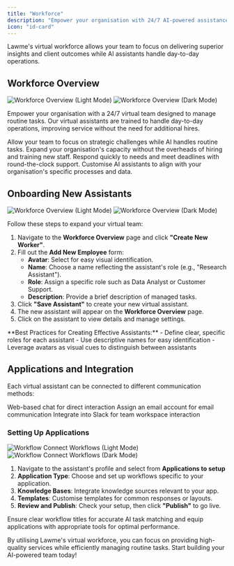 ```yaml
---
title: "Workforce"
description: "Empower your organisation with 24/7 AI-powered assistance for routine tasks"
icon: "id-card"
---
```


<Note>
  Lawme's virtual workforce allows your team to focus on delivering superior insights and client outcomes while AI assistants handle day-to-day operations.
</Note>

## Workforce Overview

<Frame className="block dark:hidden">
  <img
    src="../assets/workforce_assistant_light.gif"
    alt="Workforce Overview (Light Mode)"
  />
</Frame>
<Frame className="hidden dark:block">
  <img
    src="../assets/workforce_assistant_dark.gif"
    alt="Workforce Overview (Dark Mode)"
  />
</Frame>

Empower your organisation with a 24/7 virtual team designed to manage routine tasks. Our virtual assistants are trained to handle day-to-day operations, improving service without the need for additional hires.

<CardGroup cols={2}>
  <Card title="Free Up Your Team" icon="user-tie">
    Allow your team to focus on strategic challenges while AI handles routine tasks.
  </Card>
  <Card title="Cost-Effective Scaling" icon="chart-line">
    Expand your organisation's capacity without the overheads of hiring and training new staff.
  </Card>
  <Card title="24/7 Availability" icon="clock">
    Respond quickly to needs and meet deadlines with round-the-clock support.
  </Card>
  <Card title="Tailored Assistance" icon="sliders">
    Customise AI assistants to align with your organisation's specific processes and data.
  </Card>
</CardGroup>

## Onboarding New Assistants

<Frame className="block dark:hidden">
  <img
    src="../assets/workforce_overview.gif"
    alt="Workforce Overview (Light Mode)"
  />
</Frame>
<Frame className="hidden dark:block">
  <img
    src="../assets/workforce_new_employee_dark.gif"
    alt="Workforce Overview (Dark Mode)" 
  />
</Frame>

Follow these steps to expand your virtual team:

1. Navigate to the **Workforce Overview** page and click **"Create New Worker"**.
2. Fill out the **Add New Employee** form:
   - **Avatar**: Select for easy visual identification.
   - **Name**: Choose a name reflecting the assistant's role (e.g., "Research Assistant").
   - **Role**: Assign a specific role such as Data Analyst or Customer Support.
   - **Description**: Provide a brief description of managed tasks.
3. Click **"Save Assistant"** to create your new virtual assistant.
4. The new assistant will appear on the **Workforce Overview** page.
5. Click on the assistant to view details and manage settings.

<Tip>
  **Best Practices for Creating Effective Assistants:**
  - Define clear, specific roles for each assistant
  - Use descriptive names for easy identification
  - Leverage avatars as visual cues to distinguish between assistants
</Tip>

## Applications and Integration

Each virtual assistant can be connected to different communication methods:

<CardGroup cols={2}>
  <Card title="Chat Assistant" icon="comments">
    Web-based chat for direct interaction
  </Card>
  <Card title="Email Integration" icon="envelope">
    Assign an email account for email communication
  </Card>
  <Card title="Slack Bot" icon="slack">
    Integrate into Slack for team workspace interaction
  </Card>
</CardGroup>

### Setting Up Applications

<Frame className="block dark:hidden">
  <img
    src="../assets/workforce_add_application.gif"
    alt="Workflow Connect Workflows (Light Mode)"
  />
</Frame>
<Frame className="hidden dark:block">
  <img
    src="../assets/workforce_new_apps_dark.gif"
    alt="Workflow Connect Workflows (Dark Mode)"
  />
</Frame>

1. Navigate to the assistant's profile and select from **Applications to setup**
2. **Application Type**: Choose and set up workflows specific to your application.
3. **Knowledge Bases**: Integrate knowledge sources relevant to your app.
4. **Templates**: Customise templates for common responses or layouts.
5. **Review and Publish**: Check your setup, then click **"Publish"** to go live.

<Warning>
  Ensure clear workflow titles for accurate AI task matching and equip applications with appropriate tools for optimal performance.
</Warning>

By utilising Lawme's virtual workforce, you can focus on providing high-quality services while efficiently managing routine tasks. Start building your AI-powered team today!